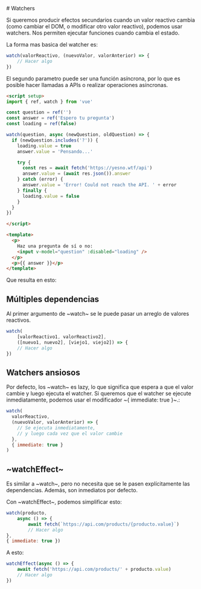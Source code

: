 
<PageView>
# Watchers

Si queremos producir efectos secundarios cuando un valor reactivo cambia (como cambiar el DOM, o modificar otro valor reactivo), podemos usar watchers. Nos permiten ejecutar funciones cuando cambia el estado.

La forma mas basica del watcher es:

```javascript
watch(valorReactivo, (nuevoValor, valorAnterior) => {
    // Hacer algo
})
```

El segundo parametro puede ser una función asíncrona, por lo que es posible hacer llamadas a APIs o realizar operaciones asíncronas.

```html
<script setup>
import { ref, watch } from 'vue'

const question = ref('')
const answer = ref('Espero tu pregunta')
const loading = ref(false)

watch(question, async (newQuestion, oldQuestion) => {
  if (newQuestion.includes('?')) {
    loading.value = true
    answer.value = 'Pensando...'

    try {
      const res = await fetch('https://yesno.wtf/api')
      answer.value = (await res.json()).answer
    } catch (error) {
      answer.value = 'Error! Could not reach the API. ' + error
    } finally {
      loading.value = false
    }
  }
})

</script>

<template>
  <p>
    Haz una pregunta de sí o no:
    <input v-model="question" :disabled="loading" />
  </p>
  <p>{{ answer }}</p>
</template>
```
Que resulta en esto:

<ExampleWrapper>
    <Question />
</ExampleWrapper>

## Múltiples dependencias

Al primer argumento de ~watch~ se le puede pasar un arreglo de valores reactivos.

```javascript
watch(
    [valorReactivo1, valorReactivo2], 
    ([nuevo1, nuevo2], [viejo1, viejo2]) => {
    // Hacer algo
})
```


## Watchers ansiosos

Por defecto, los ~watch~ es lazy, lo que significa que espera a que el valor cambie y luego ejecuta el watcher. Si queremos que el watcher se ejecute inmediatamente, podemos usar el modificador ~\{ immediate: true \}~.:

```javascript 
watch(
  valorReactivo,
  (nuevoValor, valorAnterior) => {
    // Se ejecuta inmediatamente, 
    // y luego cada vez que el valor cambie
  },
  { immediate: true }
)
```

## ~watchEffect~

Es similar a ~watch~, pero no necesita que se le pasen explícitamente las dependencias. Además, son inmediatos por defecto.

Con ~watchEffect~, podemos simplificar esto:

```javascript
watch(producto, 
    async () => {
        await fetch(`https://api.com/products/{producto.value}`)
        // Hacer algo    
}, 
{ immediate: true })
```
A esto:

```javascript
watchEffect(async () => {
    await fetch('https://api.com/products/' + producto.value)
    // Hacer algo
})
```

</PageView>
